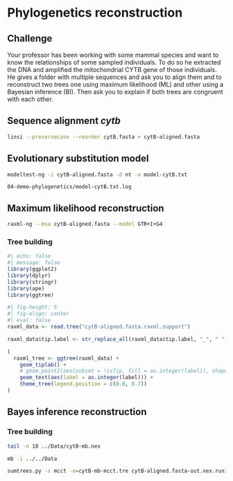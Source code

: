 # Phylogenetics reconstruction

::: {.callout-warning}
## Challenge
Your professor has been working with some mammal species and want to know the relationships of some sampled individuals. To do so he extracted the DNA and amplified the mitochondrial CYTB gene of those individuals. He gives a folder with multiple sequences and ask you to align them and to reconstruct two trees one using maximum likelihood (ML) and other using a Bayesian inference (BI). Then ask you to explain if both trees are congruent with each other.
:::

## Sequence alignment *cytb* {.unnumbered}

```zsh
linsi --preservecase --reorder cytB.fasta > cytB-aligned.fasta
```

## Evolutionary substitution model {.unnumbered}

```zsh
modeltest-ng -i cytB-aligned.fasta -d nt -o model-cytB.txt
```

```zhs
04-demo-phylogenetics/model-cytB.txt.log
```

## Maximum likelihood reconstruction {.unnumbered}

```bash
raxml-ng --msa cytB-aligned.fasta --model GTR+I+G4
```

### Tree building {.unnumbered}

```r
#| echo: false
#| message: false
library(ggplot2)
library(dplyr)
library(stringr)
library(ape)
library(ggtree)
```

```r
#| fig-height: 5
#| fig-align: center
#| eval: false
raxml_data <- read.tree("cytB-aligned.fasta.raxml.support")

raxml_data$tip.label <- str_replace_all(raxml_data$tip.label, "_", " ")

(
  raxml_tree <- ggtree(raxml_data) +
    geom_tiplab() +
    # geom_point2(aes(subset = !isTip, fill = as.integer(label)), shape = 24, size = 3) +
    geom_text(aes(label = as.integer(label))) +
    theme_tree(legend.position = c(0.8, 0.7)) 
)
```

## Bayes inference reconstruction {.unnumbered}

### Tree building {.unnumbered}

```bash
tail -n 18 ../Data/cytB-mb.nex
```

```bash
mb -i ../../Data
```

```bash
sumtrees.py -s mcct -o=cytB-mb-mcct.tre cytB-aligned.fasta-out.nex.run1.t
```

